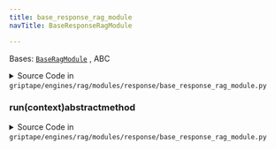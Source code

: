 ```yaml
---
title: base_response_rag_module
navTitle: BaseResponseRagModule

---
```


<span id="griptape.engines.rag.modules.response.base_response_rag_module.BaseResponseRagModule"></span>

Bases:
 [`BaseRagModule`](..#griptape.engines.rag.modules.BaseRagModule "BaseRagModule (griptape.engines.rag.modules.BaseRagModule)")
, <span title="abc.ABC">ABC</span>

<details><summary>Source Code in <code>griptape&#47;engines&#47;rag&#47;modules&#47;response&#47;base_response_rag_module.py</code></summary>

```python
@define(kw_only=True)
class BaseResponseRagModule(BaseRagModule, ABC):
    @abstractmethod
    def run(self, context: RagContext) -> BaseArtifact: ...
```

</details>

<span id="griptape.engines.rag.modules.response.base_response_rag_module.BaseResponseRagModule.run"></span>

### run(context)abstractmethod

<details><summary>Source Code in <code>griptape&#47;engines&#47;rag&#47;modules&#47;response&#47;base_response_rag_module.py</code></summary>

```python
@abstractmethod
def run(self, context: RagContext) -> BaseArtifact: ...
```

</details>
